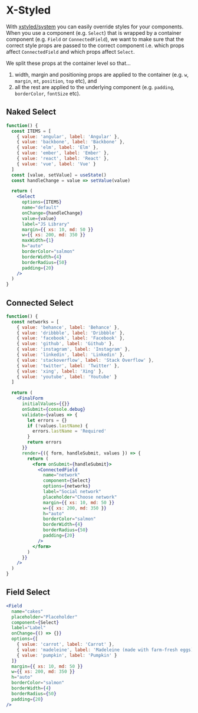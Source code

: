 # X-Styled

With [xstyled/system](https://xstyled.dev/docs/composing-utilities/) you can easily override styles for your components. When you use a component (e.g. `Select`) that is wrapped by a container component (e.g. `Field` or `ConnectedField`), we want to make sure that the correct style props are passed to the correct component i.e. which props affect `ConnectedField` and which props affect `Select`.

We split these props at the container level so that…

1. width, margin and positioning props are applied to the container (e.g. `w`, `margin`, `mt`, `position`, `top` etc), and
2. all the rest are applied to the underlying component (e.g. `padding`, `borderColor`, `fontSize` etc).

## Naked Select

```jsx
function() {
  const ITEMS = [
    { value: 'angular', label: 'Angular' },
    { value: 'backbone', label: 'Backbone' },
    { value: 'elm', label: 'Elm' },
    { value: 'ember', label: 'Ember' },
    { value: 'react', label: 'React' },
    { value: 'vue', label: 'Vue' }
  ]
  const [value, setValue] = useState()
  const handleChange = value => setValue(value)

  return (
    <Select
      options={ITEMS}
      name="default"
      onChange={handleChange}
      value={value}
      label="JS Library"
      margin={{ xs: 10, md: 50 }}
      w={{ xs: 200, md: 350 }}
      maxWidth={1}
      h="auto"
      borderColor="salmon"
      borderWidth={4}
      borderRadius={50}
      padding={20}
    />
  )
}
```

## Connected Select

```jsx
function() {
  const networks = [
    { value: 'behance', label: 'Behance' },
    { value: 'dribbble', label: 'Dribbble' },
    { value: 'facebook', label: 'Facebook' },
    { value: 'github', label: 'Github' },
    { value: 'instagram', label: 'Instagram' },
    { value: 'linkedin', label: 'Linkedin' },
    { value: 'stackoverflow', label: 'Stack Overflow' },
    { value: 'twitter', label: 'Twitter' },
    { value: 'xing', label: 'Xing' },
    { value: 'youtube', label: 'Youtube' }
  ]

  return (
    <FinalForm
      initialValues={{}}
      onSubmit={console.debug}
      validate={values => {
        let errors = {}
        if (!values.lastName) {
          errors.lastName = 'Required'
        }
        return errors
      }}
      render={({ form, handleSubmit, values }) => {
        return (
          <form onSubmit={handleSubmit}>
            <ConnectedField
              name="network"
              component={Select}
              options={networks}
              label="Social network"
              placeholder="Choose network"
              margin={{ xs: 10, md: 50 }}
              w={{ xs: 200, md: 350 }}
              h="auto"
              borderColor="salmon"
              borderWidth={4}
              borderRadius={50}
              padding={20}
            />
          </form>
        )
      }}
    />
  )
}
```

## Field Select

```jsx
<Field
  name="cakes"
  placeholder="Placeholder"
  component={Select}
  label="Label"
  onChange={() => {}}
  options={[
    { value: 'carrot', label: 'Carrot' },
    { value: 'madeleine', label: 'Madeleine (made with farm-fresh eggs)' },
    { value: 'pumpkin', label: 'Pumpkin' }
  ]}
  margin={{ xs: 10, md: 50 }}
  w={{ xs: 200, md: 350 }}
  h="auto"
  borderColor="salmon"
  borderWidth={4}
  borderRadius={50}
  padding={20}
/>
```

